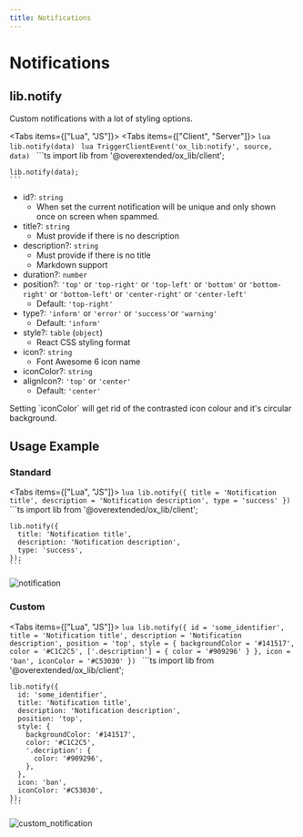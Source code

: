 ```yaml
---
title: Notifications
---
```



# Notifications

## lib.notify

Custom notifications with a lot of styling options.

<Tabs items={["Lua", "JS"]}>
  <Tab>
    <Tabs items={["Client", "Server"]}>
      <Tab>
        ```lua
        lib.notify(data)
        ```
      </Tab>
      <Tab>
        ```lua
        TriggerClientEvent('ox_lib:notify', source, data)
        ```
      </Tab>
    </Tabs>
  </Tab>
  <Tab>
    ```ts
    import lib from '@overextended/ox_lib/client';

    lib.notify(data);
    ```
  </Tab>
</Tabs>

- id?: `string`
  - When set the current notification will be unique and only shown once on screen when spammed.
- title?: `string`
  - Must provide if there is no description
- description?: `string`
  - Must provide if there is no title
  - Markdown support
- duration?: `number`
- position?: `'top'` or `'top-right'` or `'top-left'` or `'bottom'` or `'bottom-right'` or `'bottom-left'` or `'center-right'` or `'center-left'`
  - Default: `'top-right'`
- type?: `'inform'` or `'error'` or `'success'`or `'warning'`
  - Default: `'inform'`
- style?: `table` (`object`)
  - React CSS styling format
- icon?: `string`
  - Font Awesome 6 icon name
- iconColor?: `string`
- alignIcon?: `'top'` or `'center'`
  - Default: `'center'`

<Callout>
  Setting `iconColor` will get rid of the contrasted icon colour and it's circular background.
</Callout>

## Usage Example

### Standard

<Tabs items={["Lua", "JS"]}>
  <Tab>
    ```lua
    lib.notify({
        title = 'Notification title',
        description = 'Notification description',
        type = 'success'
    })
    ```
  </Tab>
  <Tab>
    ```ts
    import lib from '@overextended/ox_lib/client';

    lib.notify({
      title: 'Notification title',
      description: 'Notification description',
      type: 'success',
    });
    ```
  </Tab>
</Tabs>

![notification](https://i.imgur.com/HFeBTLg.png)

### Custom

<Tabs items={["Lua", "JS"]}>
  <Tab>
    ```lua
    lib.notify({
        id = 'some_identifier',
        title = 'Notification title',
        description = 'Notification description',
        position = 'top',
        style = {
            backgroundColor = '#141517',
            color = '#C1C2C5',
            ['.description'] = {
              color = '#909296'
            }
        },
        icon = 'ban',
        iconColor = '#C53030'
    })
    ```
  </Tab>
  <Tab>
    ```ts
    import lib from '@overextended/ox_lib/client';

    lib.notify({
      id: 'some_identifier',
      title: 'Notification title',
      description: 'Notification description',
      position: 'top',
      style: {
        backgroundColor: '#141517',
        color: '#C1C2C5',
        '.decription': {
          color: '#909296',
        },
      },
      icon: 'ban',
      iconColor: '#C53030',
    });
    ```
  </Tab>
</Tabs>

![custom_notification](https://i.imgur.com/WpqiW5f.png)
